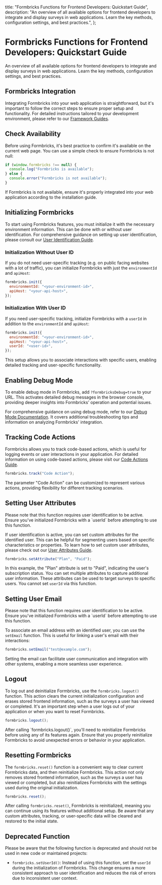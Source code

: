 
  title: "Formbricks Functions for Frontend Developers: Quickstart Guide",
  description: 
    "An overview of all available options for frontend developers to integrate and display surveys in web applications. Learn the key methods, configuration settings, and best practices.",
};

# Formbricks Functions for Frontend Developers: Quickstart Guide

An overview of all available options for frontend developers to integrate and display surveys in web applications. Learn the key methods, configuration settings, and best practices.

## Formbricks Integration

Integrating Formbricks into your web application is straightforward, but it's important to follow the correct steps to ensure proper setup and functionality. For detailed instructions tailored to your development environment, please refer to our [Framework Guides](/docs/getting-started/framework-guides).

## Check Availability

Before using Formbricks, it's best practice to confirm it's available on the current web page. You can use a simple check to ensure Formbricks is not null:

<Col>
<CodeGroup title="Check Formbricks Availability">

```javascript
if (window.formbricks !== null) {
  console.log("Formbricks is available");
} else {
  console.error("Formbricks is not available");
}
```

</CodeGroup>
</Col>

If Formbricks is not available, ensure it's properly integrated into your web application according to the installation guide.

## Initializing Formbricks

To start using Formbricks features, you must initialize it with the necessary environment information. This can be done with or without user identification. 
For comprehensive guidance on setting up user identification, please consult our [User Identification Guide](/docs/in-app-surveys/user-identification).

### Initialization Without User ID

If you do not need user-specific tracking (e.g. on public facing websites with a lot of traffic), you can initialize Formbricks with just the `environmentId` and `apiHost`:

<Col>
<CodeGroup title="Initialize Without User ID">

```javascript
formbricks.init({
  environmentId: "<your-environment-id>",
  apiHost: "<your-api-host>",
});
```

</CodeGroup>
</Col>

### Initialization With User ID

If you need user-specific tracking, initialize Formbricks with a `userId` in addition to the `environmentId` and `apiHost`:

<Col>
<CodeGroup title="Initialize With User ID">

```javascript
formbricks.init({
  environmentId: "<your-environment-id>",
  apiHost: "<your-api-host>",
  userId: "<user-id>",
});
```

</CodeGroup>
</Col>

This setup allows you to associate interactions with specific users, enabling detailed tracking and user-specific functionality.

## Enabling Debug Mode

To enable debug mode in Formbricks, add `?formbricksDebug=true` to your URL. This activates detailed debug messages in the browser console, providing deeper insights into Formbricks' operation and potential issues.

For comprehensive guidance on using debug mode, refer to our [Debug Mode Documentation](/docs/getting-started/framework-guides#debugging-formbricks-integration). It covers additional troubleshooting tips and information on analyzing Formbricks' integration.
## Tracking Code Actions

Formbricks allows you to track code-based actions, which is useful for logging events or user interactions in your application. 
For detailed information on using code-based actions, please visit our [Code Actions Guide](/docs/in-app-surveys/actions#code-actions).

<Col>
<CodeGroup title="Track Code Action">

```javascript
formbricks.track("Code Action");
```

</CodeGroup>
</Col>

The parameter "Code Action" can be customized to represent various actions, providing flexibility for different tracking scenarios.

## Setting User Attributes

<Note>
  Please note that this function requires user identification to be active. Ensure you've initialized Formbricks with a `userId` before attempting to use this function.
</Note>

If user identification is active, you can set custom attributes for the identified user. This can be helpful for segmenting users based on specific characteristics or properties.
To learn how to set custom user attributes, please check out our [User Attributes Guide](/docs/in-app-surveys/attributes#setting-custom-user-attributes).

<Col>
<CodeGroup title="Set User Attribute">

```javascript
formbricks.setAttribute("Plan", "Paid");
```

</CodeGroup>
</Col>

In this example, the "Plan" attribute is set to "Paid", indicating the user's subscription status. You can set multiple attributes to capture additional user information. These attributes can be used to target surveys to specific users. You cannot set `userId` via this function.



## Setting User Email

<Note>
  Please note that this function requires user identification to be active. Ensure you've initialized Formbricks with a `userId` before attempting to use this function.
</Note>

To associate an email address with an identified user, you can use the `setEmail` function. This is useful for linking a user's email with their interactions:

<Col>
<CodeGroup title="Set User Email">

```javascript
formbricks.setEmail("test@example.com");
```

</CodeGroup>
</Col>

Setting the email can facilitate user communication and integration with other systems, enabling a more seamless user experience.

## Logout

To log out and deinitialize Formbricks, use the `formbricks.logout()` function. This action clears the current initialization configuration and erases stored frontend information, such as the surveys a user has viewed or completed. It's an important step when a user logs out of your application or when you want to reset Formbricks.

<Col>
<CodeGroup title="Logout User">

```javascript
formbricks.logout();
```

</CodeGroup>
</Col>

<Note>
    After calling `formbricks.logout()`, you'll need to reinitialize Formbricks before using any of its features again. Ensure that you properly reinitialize Formbricks to avoid unexpected errors or behavior in your application.
</Note>

## Resetting Formbricks

The `formbricks.reset()` function is a convenient way to clear current Formbricks data, and then reinitialize Formbricks. This action not only removes stored frontend information, such as the surveys a user has viewed or completed, but also reinitializes Formbricks with the settings used during the original initialization.

<Col>
<CodeGroup title="Reset Formbricks">

```javascript
formbricks.reset();
```

</CodeGroup>
</Col>

After calling `formbricks.reset()`, Formbricks is reinitialized, meaning you can continue using its features without additional setup. Be aware that any custom attributes, tracking, or user-specific data will be cleared and restored to the initial state.

## Deprecated Function

Please be aware that the following function is deprecated and should not be used in new code or maintained projects:

- `formbricks.setUserId()`: Instead of using this function, set the `userId` during the initialization of Formbricks. This change ensures a more consistent approach to user identification and reduces the risk of errors due to inconsistent user context.

